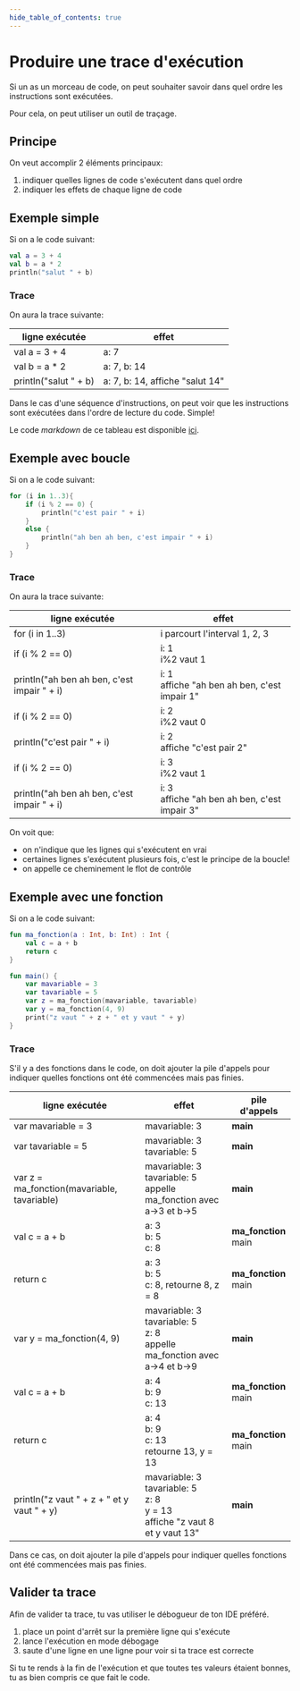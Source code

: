 ```yaml
---
hide_table_of_contents: true
---
```


# Produire une trace d'exécution

Si un as un morceau de code, on peut souhaiter savoir dans quel ordre les instructions sont exécutées. 

Pour cela, on peut utiliser un outil de traçage.

## Principe

On veut accomplir 2 éléments principaux:
1. indiquer quelles lignes de code s'exécutent dans quel ordre
2. indiquer les effets de chaque ligne de code

## Exemple simple

Si on a le code suivant:
```kotlin  showLineNumbers
val a = 3 + 4
val b = a * 2
println("salut " + b)
```

### Trace
On aura la trace suivante:

| ligne exécutée | effet                             |
|-----------------|-----------------------------------|
| val a = 3 + 4       | a: 7                             |
| val b = a * 2       | a: 7, b: 14                     |
| println("salut " + b) | a: 7, b: 14, affiche "salut 14" |

Dans le cas d'une séquence d'instructions, on peut voir que les instructions sont exécutées dans
l'ordre de lecture du code. Simple!

Le code *markdown* de ce tableau est disponible [ici](https://github.com/departement-info-cem/4N6-Mobile/tree/main/code/Trace/trace.md).

## Exemple avec boucle

Si on a le code suivant:
```kotlin showLineNumbers
for (i in 1..3){
    if (i % 2 == 0) {
        println("c'est pair " + i)
    }
    else {
        println("ah ben ah ben, c'est impair " + i)
    }
}
```

### Trace
On aura la trace suivante:

| ligne exécutée | effet                         |
|-----------------|-------------------------------|
| for (i in 1..3) | i parcourt l'interval 1, 2, 3 |
| if (i % 2 == 0) | i: 1 <br /> i%2 vaut 1        |
| println("ah ben ah ben, c'est impair " + i) | i: 1 <br /> affiche "ah ben ah ben, c'est impair 1" |
| if (i % 2 == 0) | i: 2  <br /> i%2 vaut 0        |
| println("c'est pair " + i) | i: 2 <br /> affiche "c'est pair 2" |
| if (i % 2 == 0) | i: 3 <br /> i%2 vaut 1        |
| println("ah ben ah ben, c'est impair " + i) | i: 3 <br /> affiche "ah ben ah ben, c'est impair 3" |

On voit que:
- on n'indique que les lignes qui s'exécutent en vrai
- certaines lignes s'exécutent plusieurs fois, c'est le principe de la boucle!
- on appelle ce cheminement le flot de contrôle

## Exemple avec une fonction

Si on a le code suivant:
```kotlin showLineNumbers
fun ma_fonction(a : Int, b: Int) : Int {
    val c = a + b
    return c
}

fun main() {
    var mavariable = 3
    var tavariable = 5
    var z = ma_fonction(mavariable, tavariable)
    var y = ma_fonction(4, 9)
    print("z vaut " + z + " et y vaut " + y)
}
```

### Trace

S'il y a des fonctions dans le code, on doit ajouter la pile d'appels pour indiquer quelles fonctions
ont été commencées mais pas finies.

| ligne exécutée           | effet                                                      | pile d'appels |
|--------------------------|------------------------------------------------------------|---------------|
| var mavariable = 3                    | mavariable: 3                                                    | __main__      |
| var tavariable = 5                    | mavariable: 3 <br /> tavariable: 5                                               | __main__      |
| var z = ma_fonction(mavariable, tavariable) | mavariable: 3 <br /> tavariable: 5 <br /> appelle ma_fonction avec a→3 et b→5       | __main__      |
| val c = a + b                | a: 3 <br /> b: 5 <br /> c: 8                                        | __ma_fonction__ <br /> main |
| return c                 | a: 3 <br /> b: 5 <br /> c: 8, retourne 8, z = 8                     | __ma_fonction__ <br /> main |
| var y = ma_fonction(4, 9) | mavariable: 3 <br /> tavariable: 5 <br /> z: 8 <br />appelle ma_fonction avec a→4 et b→9 | __main__      |
| val c = a + b                | a: 4 <br /> b: 9 <br /> c: 13                                       | __ma_fonction__ <br /> main |
| return c                 | a: 4 <br /> b: 9 <br /> c: 13 <br /> retourne 13, y = 13                  | __ma_fonction__ <br /> main |
| println("z vaut " + z + " et y vaut " + y) | mavariable: 3 <br /> tavariable: 5 <br /> z: 8 <br /> y = 13 <br /> affiche "z vaut 8 et y vaut 13" | __main__     |


Dans ce cas, on doit ajouter la pile d'appels pour indiquer quelles fonctions ont été commencées mais pas finies.

## Valider ta trace

Afin de valider ta trace, tu vas utiliser le débogueur de ton IDE préféré.
1. place un point d'arrêt sur la première ligne qui s'exécute
2. lance l'exécution en mode débogage
3. saute d'une ligne en une ligne pour voir si ta trace est correcte

Si tu te rends à la fin de l'exécution et que toutes tes valeurs étaient bonnes, tu as bien compris ce que fait le code.

